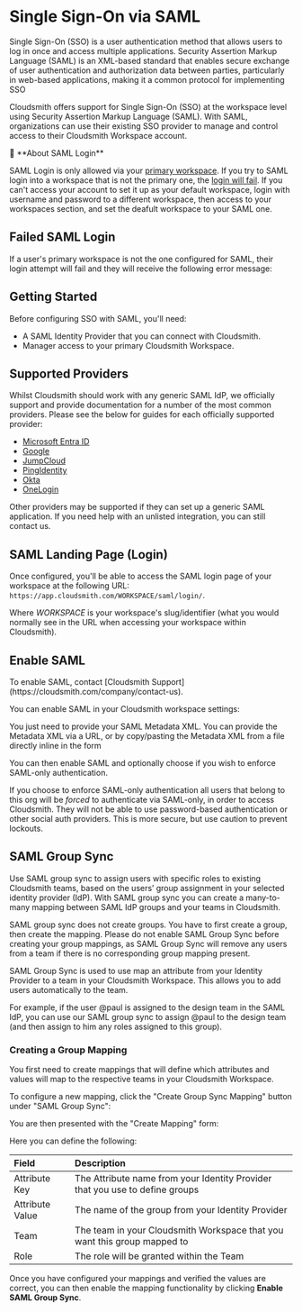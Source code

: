
# Single Sign-On via SAML

Single Sign-On (SSO) is a user authentication method that allows users to log in once and access multiple applications. Security Assertion Markup Language (SAML) is an XML-based standard that enables secure exchange of user authentication and authorization data between parties, particularly in web-based applications, making it a common protocol for implementing SSO

Cloudsmith offers support for Single Sign-On (SSO) at the workspace level using Security Assertion Markup Language (SAML). With SAML, organizations can use their existing SSO provider to manage and control access to their Cloudsmith Workspace account.

<Note>
📘 **About SAML Login**

SAML Login is only allowed via your [primary workspace](/workspaces#primary-workspace). If you try to SAML login into a workspace that is not the primary one, the [login will fail](#failed-saml-login). If you can't access your account to set it up as your default workspace, login with username and password to a different workspace, then access to your workspaces section, and set the deafult workspace to your SAML one. 
</Note>

## Failed SAML Login

If a user's primary workspace is not the one configured for SAML, their login attempt will fail and they will receive the following error message:

<BlockImage src={SAMLnotDefaultWorkspace} alt=""></BlockImage>

## Getting Started

Before configuring SSO with SAML, you'll need:

- A SAML Identity Provider that you can connect with Cloudsmith.
- Manager access to your primary Cloudsmith Workspace.

## Supported Providers

Whilst Cloudsmith should work with any generic SAML IdP, we officially support and provide documentation for a number of the most common providers. Please see the below for guides for each officially supported provider:

- [Microsoft Entra ID](/authentication/single-sign-on-with-entra-id)
- [Google](/authentication/single-sign-on-with-google-g-suite) 
- [JumpCloud](/authentication/single-sign-on-with-jumpcloud) 
- [PingIdentity](/authentication/single-sign-on-with-pingidentity)
- [Okta](/authentication/single-sign-on-with-okta)
- [OneLogin](/authentication/single-sign-on-with-onelogin)

Other providers may be supported if they can set up a generic SAML application. If you need help with an unlisted integration, you can still contact us.

## SAML Landing Page (Login)

Once configured, you'll be able to access the SAML login page of your workspace at the following URL: `https://app.cloudsmith.com/WORKSPACE/saml/login/`.

Where _WORKSPACE_ is your workspace's slug/identifier (what you would normally see in the URL when accessing your workspace within Cloudsmith).

## Enable SAML

<Note variant="note" headline="Get in touch">
To enable SAML, contact [Cloudsmith Support](https://cloudsmith.com/company/contact-us).
</Note>

You can enable SAML in your Cloudsmith workspace settings:

<BlockImage src={img_Saml_setup} alt="SAML Authentication Setup"></BlockImage>

You just need to provide your SAML Metadata XML.  You can provide the Metadata XML via a URL, or by copy/pasting the Metadata XML from a file directly inline in the form   

You can then enable SAML and optionally choose if you wish to enforce SAML-only authentication. 

If you choose to enforce SAML-only authentication all users that belong to this org will be _forced_ to authenticate via SAML-only, in order to access Cloudsmith. They will not be able to use password-based authentication or other social auth providers. This is more secure, but use caution to prevent lockouts.

## SAML Group Sync

Use SAML group sync to assign users with specific roles to existing Cloudsmith teams, based on the users’ group assignment in your selected identity provider (IdP). With SAML group sync you can create a many-to-many mapping between SAML IdP groups and your teams in Cloudsmith.

<Note variant="note">
  SAML group sync does not create groups. You have to first create a group, then create the mapping.
  Please do not enable SAML Group Sync before creating your group mappings, as SAML Group Sync will remove any users from a team if there is no corresponding group mapping present.
</Note>

SAML Group Sync is used to use map an attribute from your Identity Provider to a team in your Cloudsmith Workspace. This allows you to add users automatically to the team.

For example, if the user @paul is assigned to the design team in the SAML IdP, you can use our SAML group sync to assign @paul to the design team (and then assign to him any roles assigned to this group).

### Creating a Group Mapping

You first need to create mappings that will define which attributes and values will map to the respective teams in your Cloudsmith Workspace. 

To configure a new mapping, click the "Create Group Sync Mapping" button under "SAML Group Sync": 

<BlockImage src={img_SAML_Group_Sync_Create} alt="Create Group Sync Mapping Button"></BlockImage>

You are then presented with the "Create Mapping" form:

<BlockImage src={img_create_mapping_form} alt="Create Mapping Form"></BlockImage>

Here you can define the following: 

| Field           | Description                                                                  |
| :-------------- | :--------------------------------------------------------------------------- |
| Attribute Key   | The Attribute name from your Identity Provider that you use to define groups |
| Attribute Value | The name of the group from your Identity Provider                            |
| Team            | The team in your Cloudsmith Workspace that you want this group mapped to  |
| Role            | The role will be granted within the Team                                     |

Once you have configured your mappings and verified the values are correct, you can then enable the mapping functionality by clicking **Enable SAML Group Sync**.